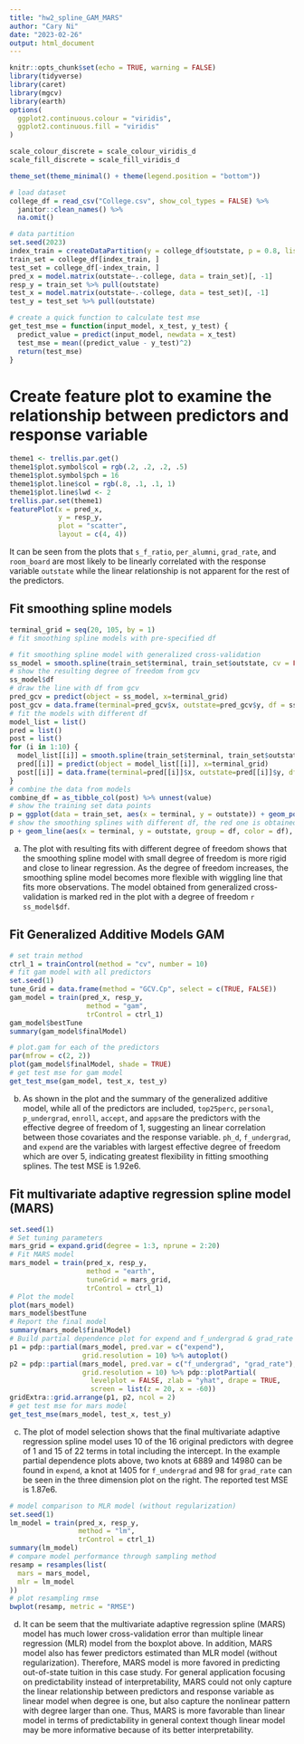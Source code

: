 ```yaml
---
title: "hw2_spline_GAM_MARS"
author: "Cary Ni"
date: "2023-02-26"
output: html_document
---
```


```r
knitr::opts_chunk$set(echo = TRUE, warning = FALSE)
library(tidyverse)
library(caret)
library(mgcv)
library(earth)
options(
  ggplot2.continuous.colour = "viridis",
  ggplot2.continuous.fill = "viridis"
)

scale_colour_discrete = scale_colour_viridis_d
scale_fill_discrete = scale_fill_viridis_d

theme_set(theme_minimal() + theme(legend.position = "bottom"))
```

```r
# load dataset
college_df = read_csv("College.csv", show_col_types = FALSE) %>% 
  janitor::clean_names() %>% 
  na.omit()

# data partition
set.seed(2023)
index_train = createDataPartition(y = college_df$outstate, p = 0.8, list = FALSE)
train_set = college_df[index_train, ]
test_set = college_df[-index_train, ]
pred_x = model.matrix(outstate~.-college, data = train_set)[, -1]
resp_y = train_set %>% pull(outstate)
test_x = model.matrix(outstate~.-college, data = test_set)[, -1]
test_y = test_set %>% pull(outstate)

# create a quick function to calculate test mse
get_test_mse = function(input_model, x_test, y_test) {
  predict_value = predict(input_model, newdata = x_test)
  test_mse = mean((predict_value - y_test)^2)
  return(test_mse)
}
```

# Create feature plot to examine the relationship between predictors and response variable

```r
theme1 <- trellis.par.get()
theme1$plot.symbol$col = rgb(.2, .2, .2, .5)
theme1$plot.symbol$pch = 16
theme1$plot.line$col = rgb(.8, .1, .1, 1)
theme1$plot.line$lwd <- 2
trellis.par.set(theme1)
featurePlot(x = pred_x, 
            y = resp_y, 
            plot = "scatter", 
            layout = c(4, 4))
```

It can be seen from the plots that `s_f_ratio`, `per_alumni`, `grad_rate`, and `room_board` are most likely to be linearly correlated with the response variable `outstate` while the linear relationship is not apparent for the rest of the predictors. 

## Fit smoothing spline models

```r
terminal_grid = seq(20, 105, by = 1)
# fit smoothing spline models with pre-specified df

# fit smoothing spline model with generalized cross-validation
ss_model = smooth.spline(train_set$terminal, train_set$outstate, cv = FALSE)
# show the resulting degree of freedom from gcv
ss_model$df
# draw the line with df from gcv
pred_gcv = predict(object = ss_model, x=terminal_grid)
post_gcv = data.frame(terminal=pred_gcv$x, outstate=pred_gcv$y, df = ss_model$df)
# fit the models with different df
model_list = list()
pred = list()
post = list()
for (i in 1:10) {
  model_list[[i]] = smooth.spline(train_set$terminal, train_set$outstate, df = 2*i)
  pred[[i]] = predict(object = model_list[[i]], x=terminal_grid)
  post[[i]] = data.frame(terminal=pred[[i]]$x, outstate=pred[[i]]$y, df = 2*i)
}
# combine the data from models 
combine_df = as_tibble_col(post) %>% unnest(value)
# show the training set data points
p = ggplot(data = train_set, aes(x = terminal, y = outstate)) + geom_point(color= rgb(.2, .4, .2, .5))
# show the smoothing splines with different df, the red one is obtained from gcv
p + geom_line(aes(x = terminal, y = outstate, group = df, color = df), data = combine_df) + geom_line(aes(x = terminal, y = outstate), color = 'red', data = post_gcv)
```

(a) The plot with resulting fits with different degree of freedom shows that the smoothing spline model with small degree of freedom is more rigid and close to linear regression. As the degree of freedom increases, the smoothing spline model becomes more flexible with wiggling line that fits more observations. The model obtained from generalized cross-validation is marked red in the plot with a degree of freedom `r ss_model$df`. 

## Fit Generalized Additive Models GAM

```r
# set train method
ctrl_1 = trainControl(method = "cv", number = 10)
# fit gam model with all predictors
set.seed(1)
tune_Grid = data.frame(method = "GCV.Cp", select = c(TRUE, FALSE))
gam_model = train(pred_x, resp_y, 
                   method = "gam",
                   trControl = ctrl_1)
gam_model$bestTune
summary(gam_model$finalModel)
```

```r
# plot.gam for each of the predictors
par(mfrow = c(2, 2))
plot(gam_model$finalModel, shade = TRUE)
# get test mse for gam model
get_test_mse(gam_model, test_x, test_y)
```

(b) As shown in the plot and the summary of the generalized additive model, while all of the predictors are included,  `top25perc`, `personal`, `p_undergrad`, `enroll`, `accept`, and `apps`are the predictors with the effective degree of freedom of 1, suggesting an linear correlation between those covariates and the response variable. `ph_d`, `f_undergrad`, and `expend` are the variables with largest effective degree of freedom which are over 5, indicating greatest flexibility in fitting smoothing splines. The test MSE is 1.92e6. 

## Fit multivariate adaptive regression spline model (MARS)

```r
set.seed(1)
# Set tuning parameters
mars_grid = expand.grid(degree = 1:3, nprune = 2:20)
# Fit MARS model
mars_model = train(pred_x, resp_y, 
                   method = "earth",
                   tuneGrid = mars_grid,
                   trControl = ctrl_1)
# Plot the model
plot(mars_model)
mars_model$bestTune
# Report the final model
summary(mars_model$finalModel)
# Build partial dependence plot for expend and f_undergrad & grad_rate
p1 = pdp::partial(mars_model, pred.var = c("expend"), 
                  grid.resolution = 10) %>% autoplot()
p2 = pdp::partial(mars_model, pred.var = c("f_undergrad", "grad_rate"), 
                  grid.resolution = 10) %>% pdp::plotPartial(
                    levelplot = FALSE, zlab = "yhat", drape = TRUE, 
                    screen = list(z = 20, x = -60))
gridExtra::grid.arrange(p1, p2, ncol = 2)
# get test mse for mars model
get_test_mse(mars_model, test_x, test_y)
```

(c) The plot of model selection shows that the final multivariate adaptive regression spline model uses 10 of the 16 original predictors with degree of 1 and 15 of 22 terms in total including the intercept. In the example partial dependence plots above, two knots at 6889 and 14980 can be found in `expend`, a knot at 1405 for `f_undergrad` and 98 for `grad_rate` can be seen in the three dimension plot on the right. The reported test MSE is 1.87e6. 

```r
# model comparison to MLR model (without regularization)
set.seed(1)
lm_model = train(pred_x, resp_y,
                 method = "lm",
                 trControl = ctrl_1)
summary(lm_model)
# compare model performance through sampling method
resamp = resamples(list(
  mars = mars_model,
  mlr = lm_model
))
# plot resampling rmse
bwplot(resamp, metric = "RMSE")
```

(d) It can be seem that the multivariate adaptive regression spline (MARS) model has much lower cross-validation error than multiple linear regression (MLR) model from the boxplot above. In addition, MARS model also has fewer predictors estimated than MLR model (without regularization). Therefore, MARS model is more favored in predicting out-of-state tuition in this case study. For general application focusing on predictability instead of interpretability, MARS could not only capture the linear relationship between predictors and response variable as linear model when degree is one, but also capture the nonlinear pattern with degree larger than one. Thus, MARS is more favorable than linear model in terms of predictability in general context though linear model may be more informative because of its better interpretability. 





